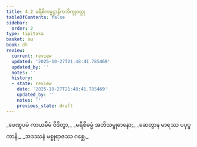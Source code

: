 ```yaml
---
title: 4.2 မရီစိကမ္မဋ္ဌာနိကဘိက္ခုဝတ္ထု
tableOfContents: false
sidebar:
  order: 2
type: tipitaka
basket: su
book: dh
review:
  current: review
  updated: '2025-10-27T21:48:41.785469'
  updated_by: ''
  notes: ''
  history:
  - state: review
    date: '2025-10-27T21:48:41.785469'
    updated_by: ''
    notes: ''
    previous_state: draft
---
```



<ReviewStatus review={frontmatter.review} showDetails={true} />

<HypothesisAnnotation frontmatter={frontmatter} />

<DynamicBreadcrumb />

<Division number="46" book="dh" e="ch" v="18" p="20">

<Paragraph number="50" type="verses" book="dh">
_ဖေဏူပမံ ကာယမိမံ ဝိဒိတွာ,_  
_မရီစိဓမ္မံ အဘိသမ္ဗုဓာနော;_  
_ဆေတွာန မာရဿ ပပုပ္ဖကာနိ,_  
_အဒဿနံ မစ္စုရာဇဿ ဂစ္ဆေ._
</Paragraph>
</Division>